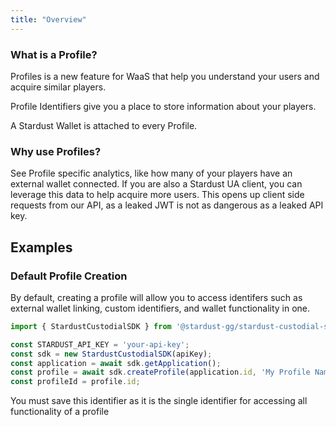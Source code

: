```yaml
---
title: "Overview"
---
```

### What is a Profile?
Profiles is a new feature for WaaS that help you understand your users and acquire similar players.

Profile Identifiers give you a place to store information about your players.

A Stardust Wallet is attached to every Profile.


### Why use Profiles?

<Card title="Understand who is playing your game" icon="address-card" iconType="duotone">
See Profile specific analytics, like how many of your players have an external wallet connected.
</Card>
<Card title="Leverage the data to acquire similar users" icon="display-chart-up-circle-dollar" iconType="duotone">
If you are also a Stardust UA client, you can leverage this data to help acquire more users.
</Card>
<Card title="Control wallets with player specific JWTs" icon="key" iconType="duotone">
This opens up client side requests from our API, as a leaked JWT is not as dangerous as a leaked API key.
</Card>

## Examples


### Default Profile Creation
By default, creating a profile will allow you to access identifers such as external wallet linking, custom identifiers, and wallet functionality in one.

```TypeScript profile.ts
import { StardustCustodialSDK } from '@stardust-gg/stardust-custodial-sdk';

const STARDUST_API_KEY = 'your-api-key';
const sdk = new StardustCustodialSDK(apiKey);
const application = await sdk.getApplication();
const profile = await sdk.createProfile(application.id, 'My Profile Name'); 
const profileId = profile.id;
```
<Warning>You must save this identifier as it is the single identifier for accessing all functionality of a profile</Warning>
